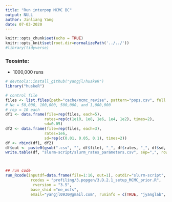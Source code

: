 ```yaml
---
title: "Run interpop MCMC BC"
output: NULL
author: Jinliang Yang
date: 07-03-2020
---
```



```r
knitr::opts_chunk$set(echo = TRUE) 
knitr::opts_knit$set(root.dir=normalizePath('../../')) 
#library(tidyverse)
```




### Teosinte:

- 1000,000 runs
```r
# devtools::install_github("yangjl/huskeR")
library("huskeR")

# control file
files <- list.files(path="cache/mcmc_revise", pattern="pops.csv", full.names=TRUE)
# Ne = 50,000, 100,000, 500,000, and 1,000,000
# rep = 10 each
df1 <- data.frame(file=rep(files, each=5),
                 rates=rep(c(1e10, 1e8, 1e6, 1e4, 1e2), times=2), 
                 sd=0.05)
df2 <- data.frame(file=rep(files, each=3),
                 rates=1e6, 
                 sd=rep(c(0.01, 0.05, 0.1), times=2))
df <- rbind(df1, df2)
df$out <- paste0(gsub(".csv", "", df$file), "_", df$rates, "_", df$sd, ".RData")
write.table(df, "slurm-script/slurm_rates_parameters.csv", sep=",", row.names=FALSE)



## run code
run_Rcode(inputdf=data.frame(file=1:16, out=1), outdir="slurm-script", cmdno=1,
           rcodes = "profiling/3.popgen/3.D.2.1_setup_MCMC_prior.R",
            rversion = "3.5",
           base_shid ="ne_msfs",
           email="yangjl0930@gmail.com", runinfo = c(TRUE, "jyanglab", 1, "4G", "48:00:00"))

```



